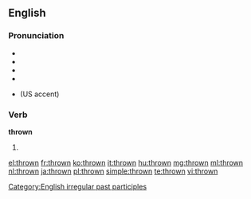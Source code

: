 ==English==

===Pronunciation===
* {{IPA|/θrəʊn/}}
* {{audio|en-us-thrown.ogg|Audio (US)}}
* {{audio|En-uk-thrown.ogg|Audio (UK)}}
* {{rhymes|əʊn}}
* {{homophones|throne}} (US accent)

===Verb===
'''thrown'''

# {{past participle of|[[throw]]}}

[[Category:English irregular past participles]]

[[el:thrown]]
[[fr:thrown]]
[[ko:thrown]]
[[it:thrown]]
[[hu:thrown]]
[[mg:thrown]]
[[ml:thrown]]
[[nl:thrown]]
[[ja:thrown]]
[[pl:thrown]]
[[simple:thrown]]
[[te:thrown]]
[[vi:thrown]]